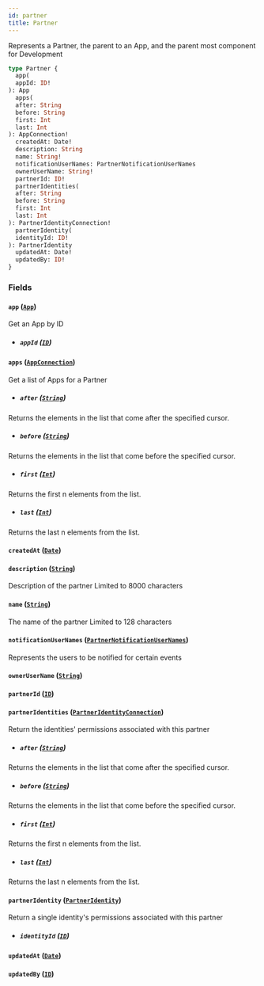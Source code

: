 ```yaml
---
id: partner
title: Partner
---
```



Represents a Partner, the parent to an App, and the parent most component for Development


```graphql
type Partner {
  app(
  appId: ID!
): App
  apps(
  after: String
  before: String
  first: Int
  last: Int
): AppConnection!
  createdAt: Date!
  description: String
  name: String!
  notificationUserNames: PartnerNotificationUserNames
  ownerUserName: String!
  partnerId: ID!
  partnerIdentities(
  after: String
  before: String
  first: Int
  last: Int
): PartnerIdentityConnection!
  partnerIdentity(
  identityId: ID!
): PartnerIdentity
  updatedAt: Date!
  updatedBy: ID!
}
```


### Fields

#### `app` ([`App`](/developers/shared-apis/adminidentity-api/graphql/reference/objects/app))

Get an App by ID
- ##### `appId` ([`ID`](/developers/shared-apis/adminidentity-api/graphql/reference/scalars/id))




#### `apps` ([`AppConnection`](/developers/shared-apis/adminidentity-api/graphql/reference/objects/app-connection))

Get a list of Apps for a Partner
- ##### `after` ([`String`](/developers/shared-apis/adminidentity-api/graphql/reference/scalars/string))

Returns the elements in the list that come after the specified cursor.


- ##### `before` ([`String`](/developers/shared-apis/adminidentity-api/graphql/reference/scalars/string))

Returns the elements in the list that come before the specified cursor.


- ##### `first` ([`Int`](/developers/shared-apis/adminidentity-api/graphql/reference/scalars/int))

Returns the first n elements from the list.


- ##### `last` ([`Int`](/developers/shared-apis/adminidentity-api/graphql/reference/scalars/int))

Returns the last n elements from the list.


#### `createdAt` ([`Date`](/developers/shared-apis/adminidentity-api/graphql/reference/scalars/date))




#### `description` ([`String`](/developers/shared-apis/adminidentity-api/graphql/reference/scalars/string))

Description of the partner
Limited to 8000 characters


#### `name` ([`String`](/developers/shared-apis/adminidentity-api/graphql/reference/scalars/string))

The name of the partner
Limited to 128 characters


#### `notificationUserNames` ([`PartnerNotificationUserNames`](/developers/shared-apis/adminidentity-api/graphql/reference/objects/partner-notification-user-names))

Represents the users to be notified for certain events


#### `ownerUserName` ([`String`](/developers/shared-apis/adminidentity-api/graphql/reference/scalars/string))




#### `partnerId` ([`ID`](/developers/shared-apis/adminidentity-api/graphql/reference/scalars/id))




#### `partnerIdentities` ([`PartnerIdentityConnection`](/developers/shared-apis/adminidentity-api/graphql/reference/objects/partner-identity-connection))

Return the identities' permissions associated with this partner
- ##### `after` ([`String`](/developers/shared-apis/adminidentity-api/graphql/reference/scalars/string))

Returns the elements in the list that come after the specified cursor.


- ##### `before` ([`String`](/developers/shared-apis/adminidentity-api/graphql/reference/scalars/string))

Returns the elements in the list that come before the specified cursor.


- ##### `first` ([`Int`](/developers/shared-apis/adminidentity-api/graphql/reference/scalars/int))

Returns the first n elements from the list.


- ##### `last` ([`Int`](/developers/shared-apis/adminidentity-api/graphql/reference/scalars/int))

Returns the last n elements from the list.


#### `partnerIdentity` ([`PartnerIdentity`](/developers/shared-apis/adminidentity-api/graphql/reference/objects/partner-identity))

Return a single identity's permissions associated with this partner
- ##### `identityId` ([`ID`](/developers/shared-apis/adminidentity-api/graphql/reference/scalars/id))




#### `updatedAt` ([`Date`](/developers/shared-apis/adminidentity-api/graphql/reference/scalars/date))




#### `updatedBy` ([`ID`](/developers/shared-apis/adminidentity-api/graphql/reference/scalars/id))






